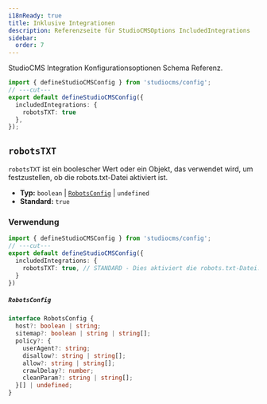 ```yaml
---
i18nReady: true
title: Inklusive Integrationen
description: Referenzseite für StudioCMSOptions IncludedIntegrations
sidebar:
  order: 7
---
```



StudioCMS Integration Konfigurationsoptionen Schema Referenz.

```ts twoslash title="studiocms.config.mjs"
import { defineStudioCMSConfig } from 'studiocms/config';
// ---cut---
export default defineStudioCMSConfig({
  includedIntegrations: {
    robotsTXT: true
  },
});
```

## `robotsTXT`

`robotsTXT` ist ein boolescher Wert oder ein Objekt, das verwendet wird, um festzustellen, ob die robots.txt-Datei aktiviert ist.

- **Typ:** `boolean` | [`RobotsConfig`](#robotsconfig) | `undefined`
- **Standard:** `true`

### Verwendung

```ts twoslash {3} title="studiocms.config.mjs"
import { defineStudioCMSConfig } from 'studiocms/config';
// ---cut---
export default defineStudioCMSConfig({
  includedIntegrations: {
    robotsTXT: true, // STANDARD - Dies aktiviert die robots.txt-Datei.
  }
})
```

##### `RobotsConfig`

```ts
interface RobotsConfig {
  host?: boolean | string;
  sitemap?: boolean | string | string[];
  policy?: {
    userAgent?: string;
    disallow?: string | string[];
    allow?: string | string[];
    crawlDelay?: number;
    cleanParam?: string | string[];
  }[] | undefined;
}
```